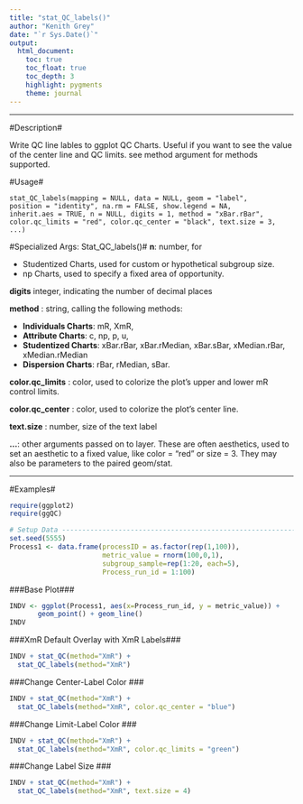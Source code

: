 ```yaml
---
title: "stat_QC_labels()"
author: "Kenith Grey"
date: "`r Sys.Date()`"
output:
  html_document:
    toc: true
    toc_float: true
    toc_depth: 3
    highlight: pygments
    theme: journal 
---
```

***
#Description#

Write QC line lables to ggplot QC Charts. Useful if you want to see the value of the center line and QC limits. see method argument for methods supported.

#Usage#

    stat_QC_labels(mapping = NULL, data = NULL, geom = "label",
    position = "identity", na.rm = FALSE, show.legend = NA,
    inherit.aes = TRUE, n = NULL, digits = 1, method = "xBar.rBar",
    color.qc_limits = "red", color.qc_center = "black", text.size = 3,      ...)


#Specialized Args: Stat_QC_labels()#
**n**: number, for

  * Studentized Charts, used for custom or hypothetical subgroup size.
  * np Charts, used to specify a fixed area of opportunity.

**digits** integer, indicating the number of decimal places

**method** : string, calling the following methods:

  * **Individuals Charts**: mR, XmR,
  * **Attribute Charts**: c, np, p, u,
  * **Studentized Charts**: xBar.rBar, xBar.rMedian, xBar.sBar, xMedian.rBar, xMedian.rMedian
  * **Dispersion Charts**: rBar, rMedian, sBar.

**color.qc_limits**	: color, used to colorize the plot's upper and lower mR control limits.

**color.qc_center**	: color, used to colorize the plot's center line.

**text.size** : number, size of the text label

**...**: other arguments passed on to layer. These are often aesthetics, used to set an aesthetic to a fixed value, like color = "red" or size = 3. They may also be parameters to the paired geom/stat.

***

#Examples#
```r
require(ggplot2)
require(ggQC)
```



```r
# Setup Data --------------------------------------------------------------
set.seed(5555)
Process1 <- data.frame(processID = as.factor(rep(1,100)),
                       metric_value = rnorm(100,0,1),
                       subgroup_sample=rep(1:20, each=5),
                       Process_run_id = 1:100)
```

###Base Plot###
```r
INDV <- ggplot(Process1, aes(x=Process_run_id, y = metric_value)) +
       geom_point() + geom_line() 
INDV
```

###XmR Default Overlay with XmR Labels###
```r
INDV + stat_QC(method="XmR") +
  stat_QC_labels(method="XmR")
```

###Change Center-Label Color ###
```r
INDV + stat_QC(method="XmR") +
  stat_QC_labels(method="XmR", color.qc_center = "blue")
```

###Change Limit-Label Color ###
```r
INDV + stat_QC(method="XmR") +
  stat_QC_labels(method="XmR", color.qc_limits = "green")
```

###Change Label Size ###
```r
INDV + stat_QC(method="XmR") +
  stat_QC_labels(method="XmR", text.size = 4)
```